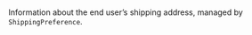 
  

  

  
<ResponseField name="Shipping" type="object"   
default="**Default value:** ">    
Information about the end user’s shipping address, managed by `ShippingPreference`.   

<Expandable title="properties">  
<FirstNameResponse />  
  
<LastNameResponse />  
  
<Address1Response />  
  

</Expandable> 
</ResponseField>